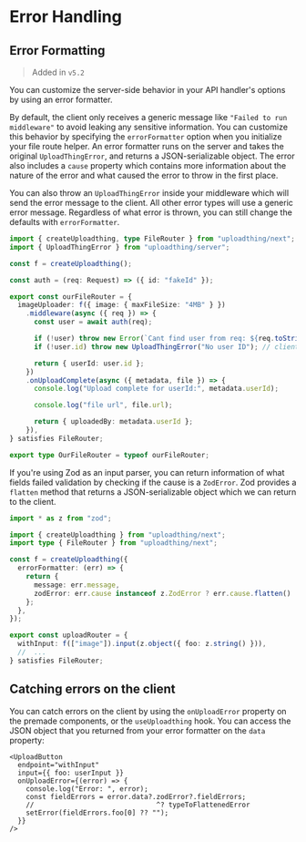# Error Handling

## Error Formatting

> Added in `v5.2`

You can customize the server-side behavior in your API handler's options by
using an error formatter.

By default, the client only receives a generic message like
`"Failed to run middleware"` to avoid leaking any sensitive information. You can
customize this behavior by specifying the `errorFormatter` option when you
initialize your file route helper. An error formatter runs on the server and
takes the original `UploadThingError`, and returns a JSON-serializable object.
The error also includes a `cause` property which contains more information about
the nature of the error and what caused the error to throw in the first place.

You can also throw an `UploadThingError` inside your middleware which will send
the error message to the client. All other error types will use a generic error
message. Regardless of what error is thrown, you can still change the defaults
with `errorFormatter`.

```ts filename="server/uploadthing.ts"
import { createUploadthing, type FileRouter } from "uploadthing/next";
import { UploadThingError } from "uploadthing/server";

const f = createUploadthing();

const auth = (req: Request) => ({ id: "fakeId" });

export const ourFileRouter = {
  imageUploader: f({ image: { maxFileSize: "4MB" } })
    .middleware(async ({ req }) => {
      const user = await auth(req);

      if (!user) throw new Error(`Cant find user from req: ${req.toString()}`); // client onError will get "Failed to run middleware"
      if (!user.id) throw new UploadThingError("No user ID"); // client onError will get "No user ID"

      return { userId: user.id };
    })
    .onUploadComplete(async ({ metadata, file }) => {
      console.log("Upload complete for userId:", metadata.userId);

      console.log("file url", file.url);

      return { uploadedBy: metadata.userId };
    }),
} satisfies FileRouter;

export type OurFileRouter = typeof ourFileRouter;
```

If you're using Zod as an input parser, you can return information of what
fields failed validation by checking if the cause is a `ZodError`. Zod provides
a `flatten` method that returns a JSON-serializable object which we can return
to the client.

```ts filename="server/uploadthing.ts"
import * as z from "zod";

import { createUploadthing } from "uploadthing/next";
import type { FileRouter } from "uploadthing/next";

const f = createUploadthing({
  errorFormatter: (err) => {
    return {
      message: err.message,
      zodError: err.cause instanceof z.ZodError ? err.cause.flatten() : null,
    };
  },
});

export const uploadRouter = {
  withInput: f(["image"]).input(z.object({ foo: z.string() })),
  //  ...
} satisfies FileRouter;
```

## Catching errors on the client

You can catch errors on the client by using the `onUploadError` property on the
premade components, or the `useUploadthing` hook. You can access the JSON object
that you returned from your error formatter on the `data` property:

```tsx
<UploadButton
  endpoint="withInput"
  input={{ foo: userInput }}
  onUploadError={(error) => {
    console.log("Error: ", error);
    const fieldErrors = error.data?.zodError?.fieldErrors;
    //                              ^? typeToFlattenedError
    setError(fieldErrors.foo[0] ?? "");
  }}
/>
```
